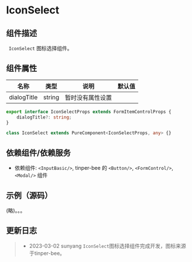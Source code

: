 # IconSelect

## 组件描述

` IconSelect` 图标选择组件。

## 组件属性
| 名称            | 类型    | 说明            | 默认值 |
| ---------------| ------- | ----------------------| ------ |
| dialogTitle    | string  | 暂时没有属性设置           |



```typescript
export interface IconSelectProps extends FormItemControlProps {
    dialogTitle?: string;
}

class IconSelect extends PureComponent<IconSelectProps, any> {}
```

## 依赖组件/依赖服务
* 依赖组件: `<InputBasic/>`, tinper-bee 的 `<Button/>`, `<FormControl/>`, `<Modal/>` 组件

## 示例（源码）

(略)。。。

## 更新日志

> * 2023-03-02  sunyang     `IconSelect`图标选择组件完成开发，图标来源于tinper-bee。
